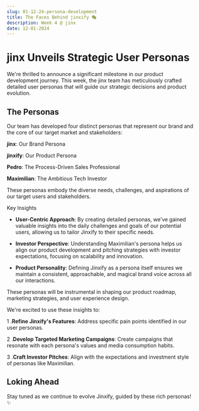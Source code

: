 ```yaml
---
slug: 01-12-24-persona-development
title: The Faces Behind jinxify 🎭
description: Week 4 @ jinx
date: 12-01-2024
---
```


# jinx Unveils Strategic User Personas

We're thrilled to announce a significant milestone in our product development journey. This week, the jinx team has meticulously crafted detailed user personas that will guide our strategic decisions and product evolution.

## The Personas

Our team has developed four distinct personas that represent our brand and the core of our target market and stakeholders:

**jinx**: Our Brand Persona

**jinxify**: Our Product Persona

**Pedro**: The Process-Driven Sales Professional

**Maximilian**: The Ambitious Tech Investor


These personas embody the diverse needs, challenges, and aspirations of our target users and stakeholders.

Key Insights

- **User-Centric Approach**: By creating detailed personas, we've gained valuable insights into the daily challenges and goals of our potential users, allowing us to tailor Jinxify to their specific needs.

- **Investor Perspective**: Understanding Maximilian's persona helps us align our product development and pitching strategies with investor expectations, focusing on scalability and innovation.

- **Product Personality**: Defining Jinxify as a persona itself ensures we maintain a consistent, approachable, and magical brand voice across all our interactions.


These personas will be instrumental in shaping our product roadmap, marketing strategies, and user experience design. 

We're excited to use these insights to:

1 .**Refine Jinxify's Features**: Address specific pain points identified in our user personas.

2 .**Develop Targeted Marketing Campaigns**: Create campaigns that resonate with each persona's values and media consumption habits.

3 .**Craft Investor Pitches**: Align with the expectations and investment style of personas like Maximilian.

## Loking Ahead 

Stay tuned as we continue to evolve Jinxify, guided by these rich personas! ✨
